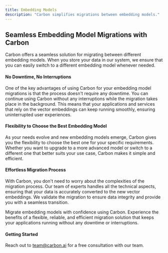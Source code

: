 ```yaml
---
title: Embedding Models
description: "Carbon simplifies migrations between embedding models."
---
```


## Seamless Embedding Model Migrations with Carbon

Carbon offers a seamless solution for migrating between different embedding models. When you store your data in our system, we ensure that you can easily switch to a different embedding model whenever needed. 

#### No Downtime, No Interruptions

One of the key advantages of using Carbon for your embedding model migrations is that the process doesn't require any downtime. You can continue using Carbon without any interruptions while the migration takes place in the background. This means that your applications and services that rely on the vector embeddings can keep running smoothly, ensuring uninterrupted user experiences.

#### Flexibility to Choose the Best Embedding Model

As your needs evolve and new embedding models emerge, Carbon gives you the flexibility to choose the best one for your specific requirements. Whether you want to upgrade to a more advanced model or switch to a different one that better suits your use case, Carbon makes it simple and efficient.

#### Effortless Migration Process

With Carbon, you don't need to worry about the complexities of the migration process. Our team of experts handles all the technical aspects, ensuring that your data is accurately converted to the new vector embeddings. We validate the migration to ensure data integrity and provide you with a seamless transition.

Migrate embedding models with confidence using Carbon. Experience the benefits of a flexible, reliable, and efficient migration solution that keeps your applications running without any downtime or interruptions.

#### Getting Started

Reach out to team@carbon.ai for a free consultation with our team.